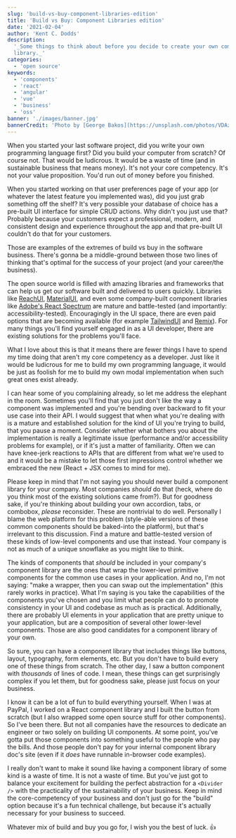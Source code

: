 ```yaml
---
slug: 'build-vs-buy-component-libraries-edition'
title: 'Build vs Buy: Component Libraries edition'
date: '2021-02-04'
author: 'Kent C. Dodds'
description:
  '_Some things to think about before you decide to create your own component
  library._'
categories:
  - 'open source'
keywords:
  - 'components'
  - 'react'
  - 'angular'
  - 'vue'
  - 'business'
  - 'oss'
banner: './images/banner.jpg'
bannerCredit: 'Photo by [George Bakos](https://unsplash.com/photos/VDAzcZyjun8)'
---
```


When you started your last software project, did you write your own programming
language first? Did you build your computer from scratch? Of course not. That
would be ludicrous. It would be a waste of time (and in sustainable business
that means money). It's not your core competency. It's not your value
proposition. You'd run out of money before you finished.

When you started working on that user preferences page of your app (or whatever
the latest feature you implemented was), did you just grab something off the
shelf? It's very possible your database of choice has a pre-built UI interface
for simple CRUD actions. Why didn't you just use that? Probably because your
customers expect a professional, modern, and consistent design and experience
throughout the app and that pre-built UI couldn't do that for your customers.

Those are examples of the extremes of build vs buy in the software business.
There's gonna be a middle-ground between those two lines of thinking that's
optimal for the success of your project (and your career/the business).

The open source world is filled with amazing libraries and frameworks that can
help us get our software built and delivered to users quickly. Libraries like
[ReachUI](https://reach.tech/), [MaterialUI](https://material-ui.com/), and even
some company-built component libraries like
[Adobe's React Spectrum](https://react-spectrum.adobe.com/) are mature and
battle-tested (and importantly: accessibility-tested). Encouragingly in the UI
space, there are even paid options that are becoming available (for example
[TailwindUI](https://tailwindui.com/) and [Remix](https://remix.run/)). For many
things you'll find yourself engaged in as a UI developer, there are existing
solutions for the problems you'll face.

What I love about this is that it means there are fewer things I have to spend
my time doing that aren't my core competency as a developer. Just like it would
be ludicrous for me to build my own programming language, it would be just as
foolish for me to build my own modal implementation when such great ones exist
already.

I can hear some of you complaining already, so let me address the elephant in
the room. Sometimes you'll find that you just don't like the way a component was
implemented and you're bending over backward to fit your use case into their
API. I would suggest that when what you're dealing with is a mature and
established solution for the kind of UI you're trying to build, that you pause a
moment. Consider whether what bothers you about the implementation is really a
legitimate issue (performance and/or accessibility problems for example), or if
it's just a matter of familiarity. Often we can have knee-jerk reactions to APIs
that are different from what we're used to and it would be a mistake to let
those first impressions control whether we embraced the new (React + JSX comes
to mind for me).

Please keep in mind that I'm not saying you should never build a component
library for your company. Most companies _should_ do that (heck, where do you
think most of the existing solutions came from?). But for goodness sake, if
you're thinking about building your own accordion, tabs, or combobox, _please_
reconsider. These are nontrivial to do well. Personally I blame the web platform
for this problem (style-able versions of these common components should be
baked-into the platform), but that's irrelevant to this discussion. Find a
mature and battle-tested version of these kinds of low-level components and use
that instead. Your company is not as much of a unique snowflake as you might
like to think.

The kinds of components that _should_ be included in your company's component
library are the ones that wrap the lower-level primitive components for the
common use cases in your application. And no, I'm not saying: "make a wrapper,
then you can swap out the implementation" (this rarely works in practice). What
I'm saying is you take the capabilities of the components you've chosen and you
limit what people can do to promote consistency in your UI and codebase as much
as is practical. Additionally, there are probably UI elements in your
application that are pretty unique to your application, but are a composition of
several other lower-level components. Those are also good candidates for a
component library of your own.

So sure, you can have a component library that includes things like buttons,
layout, typography, form elements, etc. But you don't have to build every one of
these things from scratch. The other day, I saw a button component with
_thousands_ of lines of code. I mean, these things can get surprisingly complex
if you let them, but for goodness sake, please just focus on your business.

I know it can be a lot of fun to build everything yourself. When I was at
PayPal, I worked on a React component library and I built the button from
scratch (but I also wrapped some open source stuff for other components). So
I've been there. But not all companies have the resources to dedicate an
engineer or two solely on building UI components. At some point, you've gotta
put those components into something useful to the people who pay the bills. And
those people don't pay for your internal component library doc's site (even if
it _does_ have runnable in-browser code examples).

I really don't want to make it sound like having a component library of some
kind is a waste of time. It is not a waste of time. But you've just got to
balance your excitement for building the perfect abstraction for a `<Divider />`
with the practicality of the sustainability of your business. Keep in mind the
core-competency of your business and don't just go for the "build" option
because it's a fun technical challenge, but because it's actually necessary for
your business to succeed.

Whatever mix of build and buy you go for, I wish you the best of luck. 👍

